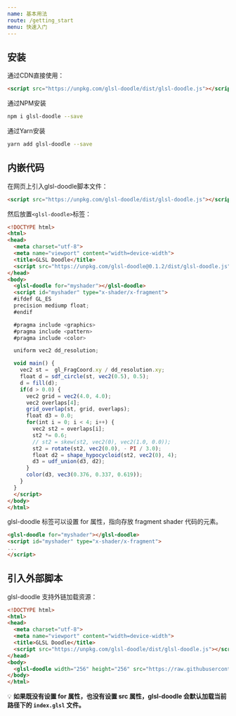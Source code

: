 ```yaml
---
name: 基本用法
route: /getting_start
menu: 快速入门
---
```



<GitHub link="https://github.com/akira-cn/glsl-doodle"/>

<Nav/>

## 安装

通过CDN直接使用：

```html
<script src="https://unpkg.com/glsl-doodle/dist/glsl-doodle.js"></script>
```

通过NPM安装

```bash
npm i glsl-doodle --save
```

通过Yarn安装

```bash
yarn add glsl-doodle --save
```

## 内嵌代码

在网页上引入glsl-doodle脚本文件：

```html
<script src="https://unpkg.com/glsl-doodle/dist/glsl-doodle.js"></script>
```

然后放置`<glsl-doodle>`标签：

```html
<!DOCTYPE html>
<html>
<head>
  <meta charset="utf-8">
  <meta name="viewport" content="width=device-width">
  <title>GLSL Doodle</title>
  <script src="https://unpkg.com/glsl-doodle@0.1.2/dist/glsl-doodle.js"></script>
</head>
<body>
  <glsl-doodle for="myshader"></glsl-doodle>
  <script id="myshader" type="x-shader/x-fragment">
  #ifdef GL_ES
  precision mediump float;
  #endif

  #pragma include <graphics>
  #pragma include <pattern>
  #pragma include <color>

  uniform vec2 dd_resolution;

  void main() {
    vec2 st =  gl_FragCoord.xy / dd_resolution.xy;
    float d = sdf_circle(st, vec2(0.5), 0.5);
    d = fill(d);
    if(d > 0.0) {
      vec2 grid = vec2(4.0, 4.0);
      vec2 overlaps[4]; 
      grid_overlap(st, grid, overlaps);
      float d3 = 0.0;
      for(int i = 0; i < 4; i++) {
        vec2 st2 = overlaps[i];
        st2 *= 0.6;
        // st2 = skew(st2, vec2(0), vec2(1.0, 0.0));
        st2 = rotate(st2, vec2(0.0), - PI / 3.0);
        float d2 = shape_hypocycloid(st2, vec2(0), 4);
        d3 = udf_union(d3, d2);
      }
      color(d3, vec3(0.376, 0.337, 0.619));
    }
  }    
  </script>
</body>
</html>
```

glsl-doodle 标签可以设置 for 属性，指向存放 fragment shader 代码的元素。

```html
<glsl-doodle for="myshader"></glsl-doodle>
<script id="myshader" type="x-shader/x-fragment">
...
</script>
```


<DemoGround demoId="docs/doodle" height="370"></DemoGround>

## 引入外部脚本

glsl-doodle 支持外链加载资源：

```html
<!DOCTYPE html>
<html>
<head>
  <meta charset="utf-8">
  <meta name="viewport" content="width=device-width">
  <title>GLSL Doodle</title>
  <script src="https://unpkg.com/glsl-doodle/dist/glsl-doodle.js"></script>
</head>
<body>
  <glsl-doodle width="256" height="256" src="https://raw.githubusercontent.com/akira-cn/glsl-doodle/master/demos/preview/grids/index.glsl"></glsl-doodle>
</body>
</html>
```

<DemoGround demoId="docs/doodle-link" height="370"></DemoGround>


💡 **如果既没有设置 for 属性，也没有设置 src 属性，glsl-doodle 会默认加载当前路径下的 `index.glsl` 文件。**
